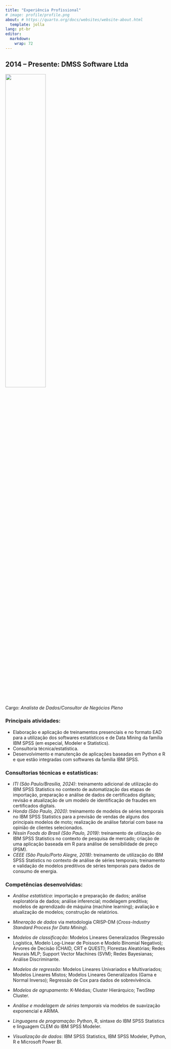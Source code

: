 ```yaml
---
title: "Experiência Profissional"
# image: profile/profile.png
about: # https://quarto.org/docs/websites/website-about.html
  template: jolla
lang: pt-br
editor: 
  markdown: 
    wrap: 72
---
```


## 2014 – Presente: DMSS Software Ltda

[![](images/logo-dmss.png){fig-alt="Clique aqui para acessar o site da DMSS."
fig-align="center" width="50%"}](https://dmss.com.br/)

Cargo: *Analista de Dados/Consultor de Negócios Pleno*

### Principais atividades:

-   Elaboração e aplicação de treinamentos presenciais e no formato EAD
    para a utilização dos softwares estatísticos e de Data Mining da
    família IBM SPSS (em especial, Modeler e Statistics).
-   Consultoria técnica/estatística.
-   Desenvolvimento e manutenção de aplicações baseadas em Python e R e
    que estão integradas com softwares da família IBM SPSS.

### Consultorias técnicas e estatísticas:

-   *ITI (São Paulo/Brasília, 2024)*: treinamento adicional de
    utilização do IBM SPSS Statistics no contexto de automatização das
    etapas de importação, preparação e análise de dados de certificados
    digitais; revisão e atualização de um modelo de identificação de
    fraudes em certificados digitais.
-   *Honda (São Paulo, 2020)*: treinamento de modelos de séries
    temporais no IBM SPSS Statistics para a previsão de vendas de alguns
    dos principais modelos de moto; realização de análise fatorial com
    base na opinião de clientes selecionados.
-   *Nissin Foods do Brasil (São Paulo, 2019)*: treinamento de
    utilização do IBM SPSS Statistics no contexto de pesquisa de
    mercado; criação de uma aplicação baseada em R para análise de
    sensibilidade de preço (PSM).
-   *CEEE (São Paulo/Porto Alegre, 2018)*: treinamento de utilização do
    IBM SPSS Statistics no contexto de análise de séries temporais;
    treinamento e validação de modelos preditivos de séries temporais
    para dados de consumo de energia.

### Competências desenvolvidas:

-   *Análise estatística*: importação e preparação de dados; análise
    exploratória de dados; análise inferencial; modelagem preditiva;
    modelos de aprendizado de máquina (machine learning); avaliação e
    atualização de modelos; construção de relatórios.

-   *Mineração de dados* via metodologia CRISP-DM (*Cross-Industry
    Standard Process for Data Mining*).

-   *Modelos de classificação*: Modelos Lineares Generalizados
    (Regressão Logística, Modelo Log-Linear de Poisson e Modelo Binomial
    Negativo); Árvores de Decisão (CHAID, CRT e QUEST); Florestas
    Aleatórias; Redes Neurais MLP; Support Vector Machines (SVM); Redes
    Bayesianas; Análise Discriminante.

-   *Modelos de regressão*: Modelos Lineares Univariados e
    Multivariados; Modelos Lineares Mistos; Modelos Lineares
    Generalizados (Gama e Normal Inverso); Regressão de Cox para dados
    de sobrevivência.

-   *Modelos de agrupamento*: K-Médias; Cluster Hierárquico; TwoStep
    Cluster.

-   *Análise e modelagem de séries temporais* via modelos de suavização
    exponencial e ARIMA.

-   *Linguagens de programação*: Python, R, sintaxe do IBM SPSS
    Statistics e linguagem CLEM do IBM SPSS Modeler.

-   *Visualização de dados*: IBM SPSS Statistics, IBM SPSS Modeler,
    Python, R e Microsoft Power BI.
